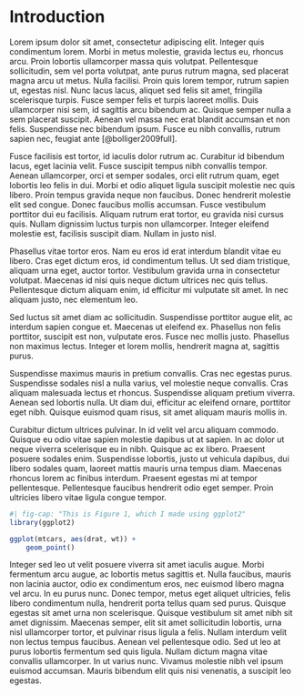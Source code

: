 # Introduction

Lorem ipsum dolor sit amet, consectetur adipiscing elit. Integer quis condimentum lorem. Morbi in metus molestie, gravida lectus eu, rhoncus arcu. Proin lobortis ullamcorper massa quis volutpat. Pellentesque sollicitudin, sem vel porta volutpat, ante purus rutrum magna, sed placerat magna arcu ut metus. Nulla facilisi. Proin quis lorem tempor, rutrum sapien ut, egestas nisl. Nunc lacus lacus, aliquet sed felis sit amet, fringilla scelerisque turpis. Fusce semper felis et turpis laoreet mollis. Duis ullamcorper nisi sem, id sagittis arcu bibendum ac. Quisque semper nulla a sem placerat suscipit. Aenean vel massa nec erat blandit accumsan et non felis. Suspendisse nec bibendum ipsum. Fusce eu nibh convallis, rutrum sapien nec, feugiat ante [@bolliger2009full].

Fusce facilisis est tortor, id iaculis dolor rutrum ac. Curabitur id bibendum lacus, eget lacinia velit. Fusce suscipit tempus nibh convallis tempor. Aenean ullamcorper, orci et semper sodales, orci elit rutrum quam, eget lobortis leo felis in dui. Morbi et odio aliquet ligula suscipit molestie nec quis libero. Proin tempus gravida neque non faucibus. Donec hendrerit molestie elit sed congue. Donec faucibus mollis accumsan. Fusce vestibulum porttitor dui eu facilisis. Aliquam rutrum erat tortor, eu gravida nisi cursus quis. Nullam dignissim luctus turpis non ullamcorper. Integer eleifend molestie est, facilisis suscipit diam. Nullam in justo nisl.

Phasellus vitae tortor eros. Nam eu eros id erat interdum blandit vitae eu libero. Cras eget dictum eros, id condimentum tellus. Ut sed diam tristique, aliquam urna eget, auctor tortor. Vestibulum gravida urna in consectetur volutpat. Maecenas id nisi quis neque dictum ultrices nec quis tellus. Pellentesque dictum aliquam enim, id efficitur mi vulputate sit amet. In nec aliquam justo, nec elementum leo.

Sed luctus sit amet diam ac sollicitudin. Suspendisse porttitor augue elit, ac interdum sapien congue et. Maecenas ut eleifend ex. Phasellus non felis porttitor, suscipit est non, vulputate eros. Fusce nec mollis justo. Phasellus non maximus lectus. Integer et lorem mollis, hendrerit magna at, sagittis purus.

Suspendisse maximus mauris in pretium convallis. Cras nec egestas purus. Suspendisse sodales nisl a nulla varius, vel molestie neque convallis. Cras aliquam malesuada lectus et rhoncus. Suspendisse aliquam pretium viverra. Aenean sed lobortis nulla. Ut diam dui, efficitur ac eleifend ornare, porttitor eget nibh. Quisque euismod quam risus, sit amet aliquam mauris mollis in.

Curabitur dictum ultrices pulvinar. In id velit vel arcu aliquam commodo. Quisque eu odio vitae sapien molestie dapibus ut at sapien. In ac dolor ut neque viverra scelerisque eu in nibh. Quisque ac ex libero. Praesent posuere sodales enim. Suspendisse lobortis, justo ut vehicula dapibus, dui libero sodales quam, laoreet mattis mauris urna tempus diam. Maecenas rhoncus lorem ac finibus interdum. Praesent egestas mi at tempor pellentesque. Pellentesque faucibus hendrerit odio eget semper. Proin ultricies libero vitae ligula congue tempor.

```r
#| fig-cap: "This is Figure 1, which I made using ggplot2"
library(ggplot2)

ggplot(mtcars, aes(drat, wt)) +
    geom_point()
```

Integer sed leo ut velit posuere viverra sit amet iaculis augue. Morbi fermentum arcu augue, ac lobortis metus sagittis et. Nulla faucibus, mauris non lacinia auctor, odio ex condimentum eros, nec euismod libero magna vel arcu. In eu purus nunc. Donec tempor, metus eget aliquet ultricies, felis libero condimentum nulla, hendrerit porta tellus quam sed purus. Quisque egestas sit amet urna non scelerisque. Quisque vestibulum sit amet nibh sit amet dignissim. Maecenas semper, elit sit amet sollicitudin lobortis, urna nisl ullamcorper tortor, et pulvinar risus ligula a felis. Nullam interdum velit non lectus tempus faucibus. Aenean vel pellentesque odio. Sed ut leo at purus lobortis fermentum sed quis ligula. Nullam dictum magna vitae convallis ullamcorper. In ut varius nunc. Vivamus molestie nibh vel ipsum euismod accumsan. Mauris bibendum elit quis nisi venenatis, a suscipit leo egestas.

